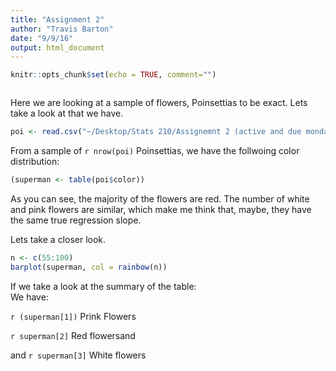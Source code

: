 ```yaml
---
title: "Assignment 2"
author: "Travis Barton"
date: "9/9/16"
output: html_document
---
```


```r
knitr::opts_chunk$set(echo = TRUE, comment="")
```
```r

```

Here we are looking at a sample of flowers, Poinsettias to be exact. Lets take a look at that we have.


```r
poi <- read.csv("~/Desktop/Stats 210/Assignemnt 2 (active and due monday 9:11:16)/Poinsettias.csv")

```

From a sample of `r nrow(poi) ` Poinsettias, we have the follwoing color distribution:

```r
(superman <- table(poi$color))
```
  As you can see, the majority of the flowers are red. The number of white and pink flowers are similar, which make me think that, maybe, they have the same true regression slope.

  
Lets take a closer look.
```r
n <- c(55:100)
barplot(superman, col = rainbow(n))

```

If we take a look at the summary  of the table:  
We have:

`r (superman[1])` Prink Flowers   

`r superman[2]` Red flowersand    

and `r superman[3]` White flowers








